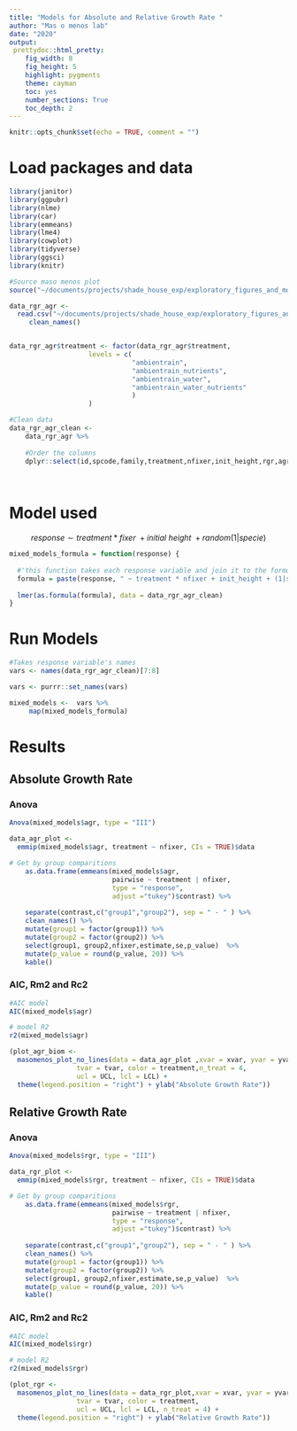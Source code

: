```yaml
---
title: "Models for Absolute and Relative Growth Rate "
author: "Mas o menos lab"
date: "2020"
output: 
 prettydoc::html_pretty:
    fig_width: 8
    fig_height: 5 
    highlight: pygments
    theme: cayman   
    toc: yes
    number_sections: True
    toc_depth: 2
---
```


```r
knitr::opts_chunk$set(echo = TRUE, comment = "")
```

# Load packages and data
```r
library(janitor)
library(ggpubr)
library(nlme)
library(car)
library(emmeans)
library(lme4)
library(cowplot)
library(tidyverse)
library(ggsci)
library(knitr)
```

```r
#Source maso menos plot
source("~/documents/projects/shade_house_exp/exploratory_figures_and_models/codes/masomenos_plot.R")
```


```r
data_rgr_agr <- 
  read.csv("~/documents/projects/shade_house_exp/exploratory_figures_and_models/data/finalDat.csv", header = T) %>% 
	 clean_names() 


data_rgr_agr$treatment <- factor(data_rgr_agr$treatment,
					levels = c(
							   "ambientrain", 
							   "ambientrain_nutrients",
							   "ambientrain_water",
							   "ambientrain_water_nutrients"
							   )
					)

#Clean data
data_rgr_agr_clean <- 
    data_rgr_agr %>% 
    
    #Order the columns  
    dplyr::select(id,spcode,family,treatment,nfixer,init_height,rgr,agr)
 
  
```


# Model used 

$$response\sim treatment*fixer\ + initial\ height\ + random(1|specie)$$

```r
mixed_models_formula = function(response) {
  
  #'this function takes each response variable and join it to the formula
  formula = paste(response, " ~ treatment * nfixer + init_height + (1|spcode)")
  
  lmer(as.formula(formula), data = data_rgr_agr_clean)
}
```

# Run Models

```r
#Takes response variable's names 
vars <- names(data_rgr_agr_clean)[7:8]
```

```r
vars <- purrr::set_names(vars)
```

```r
mixed_models <-  vars %>%
     map(mixed_models_formula)
```

# Results

## Absolute Growth Rate

### Anova
```r
Anova(mixed_models$agr, type = "III")
```


```r
data_agr_plot <- 
  emmip(mixed_models$agr, treatment ~ nfixer, CIs = TRUE)$data 

# Get by group comparitions
    as.data.frame(emmeans(mixed_models$agr,
    					  pairwise ~ treatment | nfixer,
    					  type = "response", 
    					  adjust ="tukey")$contrast) %>% 
  
    separate(contrast,c("group1","group2"), sep = " - " ) %>% 
    clean_names() %>% 
    mutate(group1 = factor(group1)) %>%
    mutate(group2 = factor(group2)) %>% 
    select(group1, group2,nfixer,estimate,se,p_value)  %>%
    mutate(p_value = round(p_value, 20)) %>% 
    kable()
```


### AIC, Rm2 and Rc2

```r
#AIC model
AIC(mixed_models$agr)

# model R2
r2(mixed_models$agr)

```



```r
(plot_agr_biom <- 
  masomenos_plot_no_lines(data = data_agr_plot ,xvar = xvar, yvar = yvar, 
                 tvar = tvar, color = treatment,n_treat = 4,
                 ucl = UCL, lcl = LCL) +
  theme(legend.position = "right") + ylab("Absolute Growth Rate"))
```



## Relative Growth Rate

### Anova
```r
Anova(mixed_models$rgr, type = "III")
```



```r
data_rgr_plot <- 
  emmip(mixed_models$rgr, treatment ~ nfixer, CIs = TRUE)$data 

# Get by group comparitions
    as.data.frame(emmeans(mixed_models$rgr,
    					  pairwise ~ treatment | nfixer,
    					  type = "response", 
    					  adjust ="tukey")$contrast) %>% 
  
    separate(contrast,c("group1","group2"), sep = " - " ) %>% 
    clean_names() %>% 
    mutate(group1 = factor(group1)) %>%
    mutate(group2 = factor(group2)) %>% 
    select(group1, group2,nfixer,estimate,se,p_value)  %>%
    mutate(p_value = round(p_value, 20)) %>% 
    kable()
```




### AIC, Rm2 and Rc2

```r
#AIC model
AIC(mixed_models$rgr)

# model R2
r2(mixed_models$rgr)

```


```r
(plot_rgr <- 
  masomenos_plot_no_lines(data = data_rgr_plot,xvar = xvar, yvar = yvar, 
                 tvar = tvar, color = treatment,
                 ucl = UCL, lcl = LCL, n_treat = 4) +
  theme(legend.position = "right") + ylab("Relative Growth Rate"))
```



